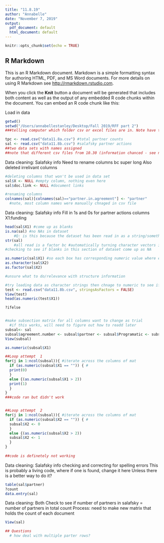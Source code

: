 ```yaml
---
title: "11.8.19"
author: "Annabelle"
date: "November 7, 2019"
output:
  pdf_document: default
  html_document: default
---
```


```r
knitr::opts_chunk$set(echo = TRUE)
```

## R Markdown

This is an R Markdown document. Markdown is a simple formatting syntax for authoring HTML, PDF, and MS Word documents. For more details on using R Markdown see <http://rmarkdown.rstudio.com>.

When you click the **Knit** button a document will be generated that includes both content as well as the output of any embedded R code chunks within the document. You can embed an R code chunk like this:



Load in data

```r
getwd()
setwd("/Users/annabellestanley/Desktop/Fall 2019/RFF part 2")
###telling computer which folder csv or excel files are in. Note have to specify that folder

tpc <- read.csv("data11.8a.csv") #total partner counts
sal <- read.csv("data11.8b.csv") #salafsky partner actions
##two data sets with names assigned
##note that different csv files from 10.30 (information chanced - see notes AS8)
```

Data cleaning: Salafsky info 
  Need to rename columns bc super long
  Also deleted irrelivant columns 

```r
#deleting columns that won't be used in data set 
sal$X <- NULL #empty column, nothing even here
sal$doc.link <- NULL #document links 

#renaming columns
colnames(sal)[colnames(sal)=="partner.in.agreement"] <- "partner"
  #note, most column names were manually chnaged in csv file
```


Data cleaning: Salafsky info 
  Fill in 1s and 0s for partner actions columns X1:funding 

```r
head(sal$X1) #come up as blanks 
is.na(sal) #no NAs in dataset 
    #Q: is this because the dataset has been read in as a string/something that doesn't produce NAs?
str(sal)
    #all read is a factor bc #automatically turning character vectors into factors.
#checking to see if blanks in this section of dataset come up as NA

as.numeric(sal$X1) #so each box has corresponding numeric value where empty = 1; anything higher has count 
as.character(sal$X2)
as.factor(sal$X2)

#unsure what to do/relevance with structure information 

#try loading data as character strings then chnage to numeric to see if converts to 1s or 0s 
test <- read.csv("data11.8b.csv", stringsAsFactors = FALSE)
View(test)
head(as.numeric(test$X1))

?ifelse


#make subsection matrix for all columns want to change as trial
  #if this works, will need to figure out how to readd later 
subsal<- sal
subsal$agreement.number <- subsal$partner <- subsal$Programatic <- subsal$type.of.partners <- NULL
View(subsal)

as.numeric(subsal$X1)

##Loop attempt  1 
for(j in 1:ncol(subsal)){ #iterate across the columns of mat
  if (as.numeric(subsal$X1 == "")) { #
  print(0)
  }
  else {(as.numeric(subsal$X1 > 2))
  print(1)
  }
}
###code ran but didn't work 


##Loop attempt  2
for(j in 1:ncol(subsal)){ #iterate across the columns of mat
  if (as.numeric(subsal$X2 == "")) { #
  subsal$X2 <- 0
  }
  else {(as.numeric(subsal$X2 > 2))
  subsal$X2 <- 1
  }
}
  
##code is definetely not working


```


Data cleaning: Salafsky info 
  checking and correcting for spelling errors 
  This is probably a living code, where if one is found, change it here
  Unless there is a better way to do it?

```r
table(sal$partner)
?count
data.entry(sal)
```


Data cleaning: Both
  Check to see if number of partners in salafsky = number of partners in total count 
  Process:
    need to make new matrix that holds the count of each document 
  
```r
View(sal)

## Questions
  # how deal with multiple parter rows? 
```


```r

```
